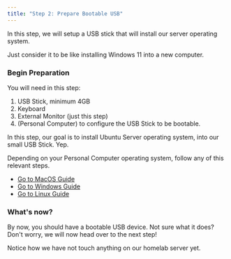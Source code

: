 ```yaml
---
title: "Step 2: Prepare Bootable USB"
---
```



In this step, we will setup a USB stick that will install our server operating system.

Just consider it to be like installing Windows 11 into a new computer.

### Begin Preparation

You will need in this step:

1. USB Stick, minimum 4GB <Usb className="inline border rounded-md px-0.5"/>
2. Keyboard
3. External Monitor (just this step)
4. (Personal Computer) to configure the USB Stick to be bootable.

In this step, our goal is to install Ubuntu Server operating system, into our small USB Stick. Yep.

Depending on your Personal Computer operating system, follow any of this relevant steps.

- [Go to MacOS Guide](https://ubuntu.com/tutorials/create-a-usb-stick-on-macos#1-overview)
- [Go to Windows Guide](https://ubuntu.com/tutorials/create-a-usb-stick-on-windows#1-overview)
- [Go to Linux Guide](https://ubuntu.com/tutorials/create-a-usb-stick-on-ubuntu#1-overview)

<Alert
  title="Careful"
  message="We are about to format the USB stick, be sure it is an unused stick, or perform some backup first."
/>

### What's now?

By now, you should have a bootable USB device. Not sure what it does? Don't worry, we will now head over to the next step!

Notice how we have not touch anything on our homelab server yet.
